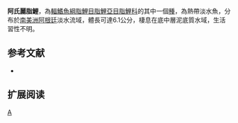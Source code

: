{{Speciesbox 
| taxon = Astyanax aramburui
| status = NE
| status_system = IUCN3.1
| authority =  [[Protogino|Protogino]], [[Miquelarena|Miquelarena]] & [[López|López]], 2006
| synonyms = 
}}
'''阿氏麗脂鯉'''，為[[輻鰭魚綱|輻鰭魚綱]][[脂鯉目|脂鯉目]][[脂鯉亞目|脂鯉亞目]][[脂鯉科|脂鯉科]]的其中一個[[種|種]]，為熱帶淡水魚，分布於[[南美洲|南美洲]][[阿根廷|阿根廷]]淡水流域，體長可達6.1公分，棲息在底中層泥底質水域，生活習性不明。

==参考文献==
{{refbegin}}
*{{FishBase_species|genus=Astyanax|species=aramburui|year=2013|month=11}}
{{refend}}

== 扩展阅读 ==
{{refbegin}}
{{wikispecies-inline|Astyanax aramburui|阿氏麗脂鯉}}
{{refend}}
{{Taxonbar|from=Q6421112}}

[[Category:麗脂鯉屬|A]]


{{魚類小作品}}